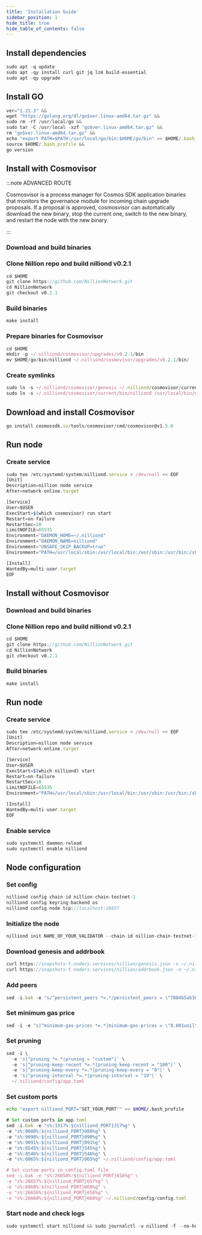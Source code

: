 ```yaml
---
title: 'Installation Guide'
sidebar_position: 1
hide_title: true
hide_table_of_contents: false
---
```



<PageTitle
  iconUrl="img/nillion-icon.svg"
  title="Nillion Installation Guide"
  chainId="nillion-chain-testnet-1"
  version="v0.2.1"
/>

## Install dependencies

```js
sudo apt -q update
sudo apt -qy install curl git jq lz4 build-essential
sudo apt -qy upgrade
```

## Install GO

```js
ver="1.21.3" &&
wget "https://golang.org/dl/go$ver.linux-amd64.tar.gz" &&
sudo rm -rf /usr/local/go &&
sudo tar -C /usr/local -xzf "go$ver.linux-amd64.tar.gz" &&
rm "go$ver.linux-amd64.tar.gz" &&
echo "export PATH=$PATH:/usr/local/go/bin:$HOME/go/bin" >> $HOME/.bash_profile &&
source $HOME/.bash_profile &&
go version
```

## Install with Cosmovisor

:::note ADVANCED ROUTE

Cosmosvisor is a process manager for Cosmos SDK application binaries that monitors the governance module for incoming chain upgrade proposals. If a proposal is approved, cosmosvisor can automatically download the new binary, stop the current one, switch to the new binary, and restart the node with the new binary.

:::

### Download and build binaries

### Clone Nillion repo and build nilliond v0.2.1

```js
cd $HOME
git clone https://github.com/NillionNetwork.git
cd NillionNetwork
git checkout v0.2.1
```

### Build binaries

```js
make install
```

### Prepare binaries for Cosmovisor

```js
cd $HOME
mkdir -p ~/.nilliond/cosmovisor/upgrades/v0.2.1/bin
mv $HOME/go/bin/nilliond ~/.nilliond/cosmovisor/upgrades/v0.2.1/bin/
```

### Create symlinks

```js
sudo ln -s ~/.nilliond/cosmovisor/genesis ~/.nilliond/cosmovisor/current -f
sudo ln -s ~/.nilliond/cosmovisor/current/bin/nilliond /usr/local/bin/nilliond -f
```

## Download and install Cosmovisor

```js
go install cosmossdk.io/tools/cosmovisor/cmd/cosmovisor@v1.5.0
```

## Run node

### Create service

```js
sudo tee /etc/systemd/system/nilliond.service > /dev/null << EOF
[Unit]
Description=nillion node service
After=network-online.target

[Service]
User=$USER
ExecStart=$(which cosmovisor) run start
Restart=on-failure
RestartSec=10
LimitNOFILE=65535
Environment="DAEMON_HOME=~/.nilliond"
Environment="DAEMON_NAME=nilliond"
Environment="UNSAFE_SKIP_BACKUP=true"
Environment="PATH=/usr/local/sbin:/usr/local/bin:/usr/sbin:/usr/bin:/sbin:/bin:/usr/games:/usr/local/games:/snap/bin:~/.nilliond/cosmovisor/current/bin"

[Install]
WantedBy=multi-user.target
EOF
```

## Install without Cosmovisor

### Download and build binaries

### Clone Nillion repo and build nilliond v0.2.1

```js
cd $HOME
git clone https://github.com/NillionNetwork.git
cd NillionNetwork
git checkout v0.2.1
```

### Build binaries

```js
make install
```

## Run node

### Create service

```js
sudo tee /etc/systemd/system/nilliond.service > /dev/null << EOF
[Unit]
Description=nillion node service
After=network-online.target

[Service]
User=$USER
ExecStart=$(which nilliond) start
Restart=on-failure
RestartSec=10
LimitNOFILE=65535
Environment="PATH=/usr/local/sbin:/usr/local/bin:/usr/sbin:/usr/bin:/sbin:/bin:/usr/games:/usr/local/games:/snap/bin"

[Install]
WantedBy=multi-user.target
EOF
```

### Enable service

```js
sudo systemctl daemon-reload
sudo systemctl enable nilliond
```

## Node configuration

### Set config

```js
nilliond config chain-id nillion-chain-testnet-1
nilliond config keyring-backend os
nilliond config node tcp://localhost:26657
```

### Initialize the node

```js
nilliond init NAME_OF_YOUR_VALIDATOR --chain-id nillion-chain-testnet-1
```

### Download genesis and addrbook

```js
curl https://snapshots-t.noders.services/nillion/genesis.json -o ~/.nilliond/config/genesis.json
curl https://snapshots-t.noders.services/nillion/addrbook.json -o ~/.nilliond/config/addrbook.json
```

### Add peers

```js
sed -i.bak -e "s/^persistent_peers *=.*/persistent_peers = \"7004b5ab387d27ba449b07a19a0a3af431bebb3d@nillion-t-rpc.noders.services:29856\"/" ~/.nilliond/config/config.toml
```

### Set minimum gas price

```js
sed -i -e "s|^minimum-gas-prices *=.*|minimum-gas-prices = \"0.001unil\"|" ~/.nilliond/config/app.toml
```

### Set pruning

```js
sed -i \
  -e 's|^pruning *=.*|pruning = "custom"|' \
  -e 's|^pruning-keep-recent *=.*|pruning-keep-recent = "100"|' \
  -e 's|^pruning-keep-every *=.*|pruning-keep-every = "0"|' \
  -e 's|^pruning-interval *=.*|pruning-interval = "19"|' \
  ~/.nilliond/config/app.toml
```

### Set custom ports

```bash
echo "export nilliond_PORT="SET_YOUR_PORT"" >> $HOME/.bash_profile
```

```js
# Set custom ports in app.toml
sed -i.bak -e "s%:1317%:${nilliond_PORT}317%g" \
-e "s%:8080%:${nilliond_PORT}080%g" \
-e "s%:9090%:${nilliond_PORT}090%g" \
-e "s%:9091%:${nilliond_PORT}091%g" \
-e "s%:8545%:${nilliond_PORT}545%g" \
-e "s%:8546%:${nilliond_PORT}546%g" \
-e "s%:6065%:${nilliond_PORT}065%g" ~/.nilliond/config/app.toml

# Set custom ports in config.toml file
sed -i.bak -e "s%:26658%:${nilliond_PORT}658%g" \
-e "s%:26657%:${nilliond_PORT}657%g" \
-e "s%:6060%:${nilliond_PORT}060%g" \
-e "s%:26656%:${nilliond_PORT}656%g" \
-e "s%:26660%:${nilliond_PORT}660%g" ~/.nilliond/config/config.toml
```

### Start node and check logs

```js
sudo systemctl start nilliond && sudo journalctl -u nilliond -f --no-hostname -o cat
```
